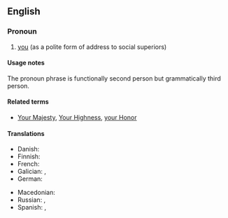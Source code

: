 {{also|your Grace}}
==English==

===Pronoun===
{{head|en|pronoun|plural|your graces}}

# {{lb|en|formal|obsolete}} [[you]] (as a polite form of address to social superiors)

====Usage notes====
The pronoun phrase {{m|en||your grace}} is functionally second person but grammatically third person.

====Related terms====
* {{qualifier|formal pronoun phrases used for second person}} [[Your Majesty]], [[Your Highness]], [[your Honor]]

====Translations====
{{trans-top|you}}
* Danish: {{t|da|din nåde}}
* Finnish: {{t|fi|Teidän armonne}}
* French: {{t+|fr|Votre Grâce|f}}
* Galician: {{t|gl|vosa mercede}}, {{t|gl|vostede}}
* German: {{t|de|Euer Gnaden}}
{{trans-mid}}
* Macedonian: {{t|mk|Ва́ша Ми́лост}}
* Russian: {{t|ru|Ва́ша Ми́лость}}, {{t|ru|Ва́ша Све́тлость}}
* Spanish: {{t+|es|vuestra merced}}, {{t|es|su merced}}
{{trans-bottom}}